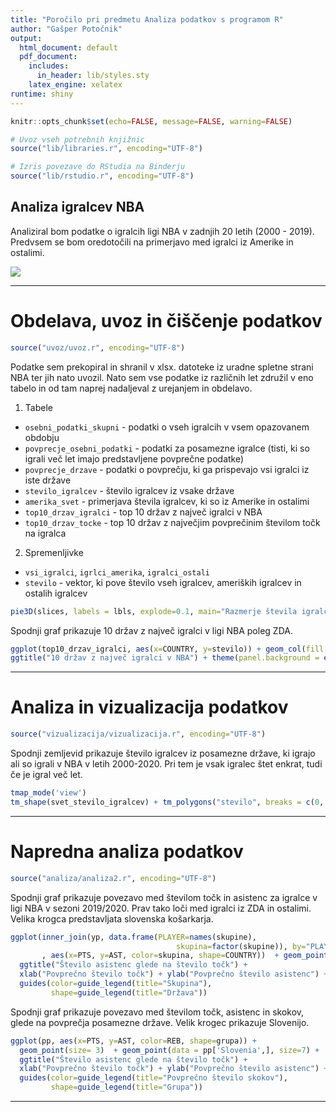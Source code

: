 ```yaml
---
title: "Poročilo pri predmetu Analiza podatkov s programom R"
author: "Gašper Potočnik"
output:
  html_document: default
  pdf_document:
    includes:
      in_header: lib/styles.sty
    latex_engine: xelatex
runtime: shiny
---
```


```r
knitr::opts_chunk$set(echo=FALSE, message=FALSE, warning=FALSE)

# Uvoz vseh potrebnih knjižnic
source("lib/libraries.r", encoding="UTF-8")
```

```r
# Izris povezave do RStudia na Binderju
source("lib/rstudio.r", encoding="UTF-8")
```

## Analiza igralcev NBA

Analiziral bom podatke o igralcih ligi NBA v zadnjih 20 letih (2000 - 2019). Predvsem se bom oredotočili na primerjavo med igralci iz Amerike in ostalimi.

![](slike/nba.png)

***

# Obdelava, uvoz in čiščenje podatkov

```r
source("uvoz/uvoz.r", encoding="UTF-8")
```

Podatke sem prekopiral in shranil v xlsx. datoteke iz uradne spletne strani NBA ter jih nato uvozil. 
Nato sem vse podatke iz različnih let združil v eno tabelo in od tam naprej nadaljeval z urejanjem in obdelavo.

1. Tabele
  - `osebni_podatki_skupni` - podatki o vseh igralcih v vsem opazovanem obdobju
  - `povprecje_osebni_podatki` - podatki za posamezne igralce (tisti, ki so igrali več let imajo predstavljene povprečne podatke)
  - `povprecje_drzave` - podatki o povprečju, ki ga prispevajo vsi igralci iz iste države
  - `stevilo_igralcev` - število igralcev iz vsake države 
  - `amerika_svet` - primerjava števila igralcev, ki so iz Amerike in ostalimi
  - `top10_drzav_igralci` - top 10 držav z največ igralci v NBA
  - `top10_drzav_tocke` - top 10 držav z največjim povprečinim številom točk na igralca
  
2. Spremenljivke
  - `vsi_igralci`, `igrlci_amerika`, `igralci_ostali`
  - `stevilo` - vektor, ki pove število vseh igralcev, ameriških igralcev in ostalih igralcev


```r
pie3D(slices, labels = lbls, explode=0.1, main="Razmerje števila igralcev med ZDA in ostalimi")
```



Spodnji graf prikazuje 10 držav z največ igralci v ligi NBA poleg ZDA.

```r
ggplot(top10_drzav_igralci, aes(x=COUNTRY, y=stevilo)) + geom_col(fill = 'red') + xlab("Džave") + ylab("Število igralcev") +
ggtitle("10 držav z največ igralci v NBA") + theme(panel.background = element_rect(fill = 'black')) 

```

***

# Analiza in vizualizacija podatkov

```r
source("vizualizacija/vizualizacija.r", encoding="UTF-8")
```

Spodnji zemljevid prikazuje število igralcev iz posamezne države, ki igrajo ali so igrali v NBA v letih 2000-2020. Pri tem je vsak igralec štet enkrat, tudi če je igral več let.

```r
tmap_mode('view')
tm_shape(svet_stevilo_igralcev) + tm_polygons("stevilo", breaks = c(0, 1, 5, 10, 15, 20, 30, 40, Inf))
```

***

# Napredna analiza podatkov

```r
source("analiza/analiza2.r", encoding="UTF-8")
```

Spodnji graf prikazuje povezavo med številom točk in asistenc za igralce v ligi NBA v sezoni 2019/2020. Prav tako loči med igralci iz ZDA in ostalimi. Velika krogca predstavljata slovenska košarkarja.

```r
ggplot(inner_join(yp, data.frame(PLAYER=names(skupine),
                                     skupina=factor(skupine)), by="PLAYER")
       , aes(x=PTS, y=AST, color=skupina, shape=COUNTRY))  + geom_point()  + geom_point(data = c[c('Luka Doncic','Goran Dragic'),], size=5) +
  ggtitle("Število asistenc glede na število točk") +
  xlab("Povprečno število točk") + ylab("Povprečno število asistenc") + 
  guides(color=guide_legend(title="Skupina"),
         shape=guide_legend(title="Država")) 
```


Spodnji graf prikazuje povezavo med številom točk, asistenc in skokov, glede na povprečja posamezne države. Velik krogec prikazuje Slovenijo.

```r
ggplot(pp, aes(x=PTS, y=AST, color=REB, shape=grupa)) + 
  geom_point(size= 3)  + geom_point(data = pp['Slovenia',], size=7) +
  ggtitle("Število asistenc glede na število točk") +
  xlab("Povprečno število točk") + ylab("Povprečno število asistenc") + 
  guides(color=guide_legend(title="Povprečno število skokov"),
         shape=guide_legend(title="Grupa")) 
```
***
